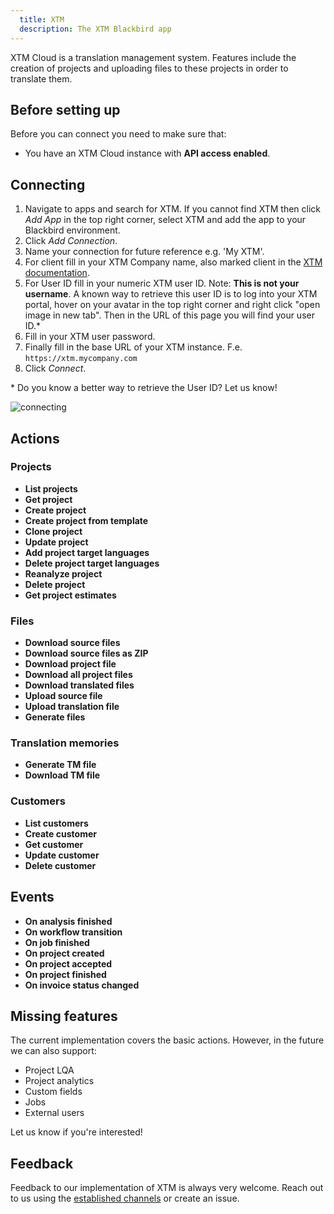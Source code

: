 ```yaml
---
  title: XTM
  description: The XTM Blackbird app
---
```


<LinkCard title="View on Github" target="_blank" href="https://github.com/bb-io/XTM" icon="github" />

XTM Cloud is a translation management system. Features include the creation of projects and uploading files to these projects in order to translate them.

## Before setting up

Before you can connect you need to make sure that:

- You have an XTM Cloud instance with **API access enabled**.

## Connecting

1. Navigate to apps and search for XTM. If you cannot find XTM then click _Add App_ in the top right corner, select XTM and add the app to your Blackbird environment.
2. Click _Add Connection_.
3. Name your connection for future reference e.g. 'My XTM'.
4. For client fill in your XTM Company name, also marked client in the [XTM documentation](https://api.xtm-cloud.com/rest-api/#tag/XTM-Basic/operation/generateToken).
5. For User ID fill in your numeric XTM user ID. Note: **This is not your username**. A known way to retrieve this user ID is to log into your XTM portal, hover on your avatar in the top right corner and right click "open image in new tab". Then in the URL of this page you will find your user ID.\*
6. Fill in your XTM user password.
7. Finally fill in the base URL of your XTM instance. F.e. `https://xtm.mycompany.com`
8. Click _Connect_.

\* Do you know a better way to retrieve the User ID? Let us know!

![connecting](https://raw.githubusercontent.com/bb-io/XTM/main/image/README/1693487780830.png)

## Actions

### Projects

- **List projects**
- **Get project**
- **Create project**
- **Create project from template**
- **Clone project**
- **Update project**
- **Add project target languages**
- **Delete project target languages**
- **Reanalyze project**
- **Delete project**
- **Get project estimates**

### Files

- **Download source files**
- **Download source files as ZIP**
- **Download project file**
- **Download all project files**
- **Download translated files**
- **Upload source file**
- **Upload translation file**
- **Generate files**

### Translation memories

- **Generate TM file**
- **Download TM file**

### Customers

- **List customers**
- **Create customer**
- **Get customer**
- **Update customer**
- **Delete customer**

## Events

- **On analysis finished**
- **On workflow transition**
- **On job finished**
- **On project created**
- **On project accepted**
- **On project finished**
- **On invoice status changed**

## Missing features

The current implementation covers the basic actions. However, in the future we can also support:

- Project LQA
- Project analytics
- Custom fields
- Jobs
- External users

Let us know if you're interested!

## Feedback

Feedback to our implementation of XTM is always very welcome. Reach out to us using the [established channels](https://www.blackbird.io/) or create an issue.

